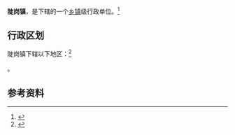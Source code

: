{{中国乡级行政区|42/09/02/103/000}}

'''陡岗镇'''，是{{PRC admin/fullname|42/09/02/103/000|3}}下辖的一个[[乡镇|乡镇]]级行政单位。<ref>{{PRC admin/ref sgc|{{PRC admin/parent|42/09/02/103/000}}}}</ref>

== 行政区划 ==

陡岗镇下辖以下地区：<ref>{{PRC admin/ref sgc|42/09/02/103/000}}</ref>

{{PRC admin/children|42/09/02/103/000}}。

== 参考资料 ==

{{reflist}}

{{行政区划小作品}}
{{PRC admin/navcat|42/09/02/103/000}}